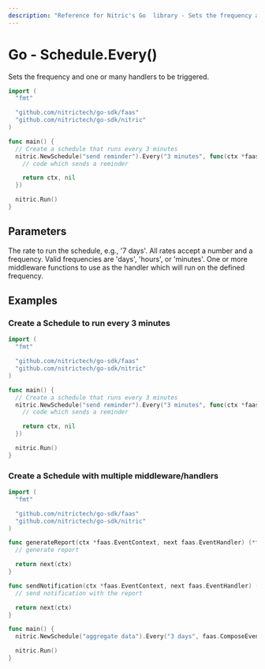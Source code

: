```yaml
---
description: "Reference for Nitric's Go  library - Sets the frequency and one or many handlers to be triggered."
---
```


# Go - Schedule.Every()

Sets the frequency and one or many handlers to be triggered.

```go
import (
  "fmt"

  "github.com/nitrictech/go-sdk/faas"
  "github.com/nitrictech/go-sdk/nitric"
)

func main() {
  // Create a schedule that runs every 3 minutes
  nitric.NewSchedule("send reminder").Every("3 minutes", func(ctx *faas.EventContext, _ faas.EventHandler) (*faas.EventContext, error) {
    // code which sends a reminder

    return ctx, nil
  })

  nitric.Run()
}
```

## Parameters

<Properties>
  <Property name="rate" required type="string">
    The rate to run the schedule, e.g., '7 days'. All rates accept a number and
    a frequency. Valid frequencies are 'days', 'hours', or 'minutes'.
  </Property>
  <Property name="middleware" required type="EventMiddleware">
    One or more middleware functions to use as the handler which will run on the
    defined frequency.
  </Property>
</Properties>

## Examples

### Create a Schedule to run every 3 minutes

```go
import (
  "fmt"

  "github.com/nitrictech/go-sdk/faas"
  "github.com/nitrictech/go-sdk/nitric"
)

func main() {
  // Create a schedule that runs every 3 minutes
  nitric.NewSchedule("send reminder").Every("3 minutes", func(ctx *faas.EventContext, _ faas.EventHandler) (*faas.EventContext, error) {
    // code which sends a reminder

    return ctx, nil
  })

  nitric.Run()
}
```

### Create a Schedule with multiple middleware/handlers

```go
import (
  "fmt"

  "github.com/nitrictech/go-sdk/faas"
  "github.com/nitrictech/go-sdk/nitric"
)

func generateReport(ctx *faas.EventContext, next faas.EventHandler) (*faas.EventContext, error) {
  // generate report

  return next(ctx)
}

func sendNotification(ctx *faas.EventContext, next faas.EventHandler) (*faas.EventContext, error) {
  // send notification with the report

  return next(ctx)
}

func main() {
  nitric.NewSchedule("aggregate data").Every("3 days", faas.ComposeEventMiddleware(generateReport, sendNotification))

  nitric.Run()
}
```
